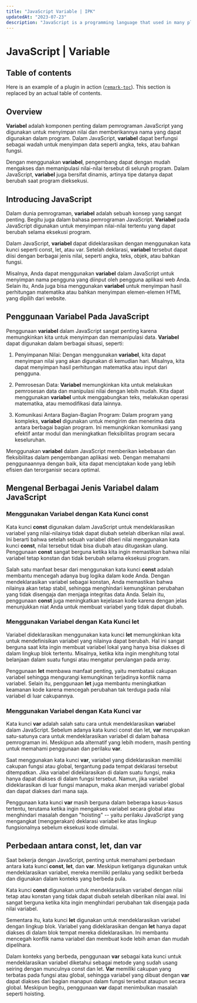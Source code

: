 ```yaml
---
title: "JavaScript Variable | IPK"
updatedAt: "2023-07-23"
description: "JavaScript is a programming language that used in many platform."
---
```


# JavaScript | Variable

## Table of contents

Here is an example of a plugin in action
([`remark-toc`](https://github.com/remarkjs/remark-toc)).
This section is replaced by an actual table of contents.

## Overview

**Variabel** adalah komponen penting dalam pemrograman JavaScript yang digunakan untuk menyimpan nilai dan memberikannya nama yang dapat digunakan dalam program. Dalam JavaScript, **variabel** dapat berfungsi sebagai wadah untuk menyimpan data seperti angka, teks, atau bahkan fungsi.

Dengan menggunakan **variabel**, pengembang dapat dengan mudah mengakses dan memanipulasi nilai-nilai tersebut di seluruh program. Dalam JavaScript, **variabel** juga bersifat dinamis, artinya tipe datanya dapat berubah saat program dieksekusi.

## Introducing **JavaScript**

Dalam dunia pemrograman, **variabel** adalah sebuah konsep yang sangat penting. Begitu juga dalam bahasa pemrograman JavaScript. **Variabel** pada JavaScript digunakan untuk menyimpan nilai-nilai tertentu yang dapat berubah selama eksekusi program.

Dalam JavaScript, **variabel** dapat dideklarasikan dengan menggunakan kata kunci seperti const, let, atau var. Setelah deklarasi, **variabel** tersebut dapat diisi dengan berbagai jenis nilai, seperti angka, teks, objek, atau bahkan fungsi.

Misalnya, Anda dapat menggunakan **variabel** dalam JavaScript untuk menyimpan nama pengguna yang diinput oleh pengguna aplikasi web Anda. Selain itu, Anda juga bisa menggunakan **variabel** untuk menyimpan hasil perhitungan matematika atau bahkan menyimpan elemen-elemen HTML yang dipilih dari website.

## Penggunaan **Variabel** Pada JavaScript

Penggunaan **variabel** dalam JavaScript sangat penting karena memungkinkan kita untuk menyimpan dan memanipulasi data. **Variabel** dapat digunakan dalam berbagai situasi, seperti:

1. Penyimpanan Nilai: Dengan menggunakan **variabel**, kita dapat menyimpan nilai yang akan digunakan di kemudian hari. Misalnya, kita dapat menyimpan hasil perhitungan matematika atau input dari pengguna.

2. Pemrosesan Data: **Variabel** memungkinkan kita untuk melakukan pemrosesan data dan manipulasi nilai dengan lebih mudah. Kita dapat menggunakan **variabel** untuk menggabungkan teks, melakukan operasi matematika, atau memodifikasi data lainnya.

3. Komunikasi Antara Bagian-Bagian Program: Dalam program yang kompleks, **variabel** digunakan untuk mengirim dan menerima data antara berbagai bagian program. Ini memungkinkan komunikasi yang efektif antar modul dan meningkatkan fleksibilitas program secara keseluruhan.

Menggunakan **variabel** dalam JavaScript memberikan kebebasan dan fleksibilitas dalam pengembangan aplikasi web. Dengan memahami penggunaannya dengan baik, kita dapat menciptakan kode yang lebih efisien dan terorganisir secara optimal.

## Mengenal Berbagai Jenis Variabel dalam JavaScript

### Menggunakan Variabel dengan Kata Kunci const

Kata kunci **const** digunakan dalam JavaScript untuk mendeklarasikan variabel yang nilai-nilainya tidak dapat diubah setelah diberikan nilai awal. Ini berarti bahwa setelah sebuah variabel diberi nilai menggunakan kata kunci **const**, nilai tersebut tidak bisa diubah atau ditugaskan ulang. Penggunaan **const** sangat berguna ketika kita ingin memastikan bahwa nilai variabel tetap konstan dan tidak berubah selama eksekusi program.

Salah satu manfaat besar dari menggunakan kata kunci **const** adalah membantu mencegah adanya bug logika dalam kode Anda. Dengan mendeklarasikan variabel sebagai konstan, Anda memastikan bahwa nilainya akan tetap stabil, sehingga menghindari kemungkinan perubahan yang tidak disengaja dan menjaga integritas data Anda. Selain itu, penggunaan **const** juga meningkatkan kejelasan kode karena dengan jelas menunjukkan niat Anda untuk membuat variabel yang tidak dapat diubah.

### Menggunakan Variabel dengan Kata Kunci let

Variabel dideklarasikan menggunakan kata kunci **let** memungkinkan kita untuk mendefinisikan variabel yang nilainya dapat berubah. Hal ini sangat berguna saat kita ingin membuat variabel lokal yang hanya bisa diakses di dalam lingkup blok tertentu. Misalnya, ketika kita ingin menghitung total belanjaan dalam suatu fungsi atau mengatur perulangan pada array.

Penggunaan **let** membawa manfaat penting, yaitu membatasi cakupan variabel sehingga mengurangi kemungkinan terjadinya konflik nama variabel. Selain itu, penggunaan **let** juga membantu meningkatkan keamanan kode karena mencegah perubahan tak terduga pada nilai variabel di luar cakupannya.

### Menggunakan Variabel dengan Kata Kunci var

Kata kunci **var** adalah salah satu cara untuk mendeklarasikan **var**iabel dalam JavaScript. Sebelum adanya kata kunci const dan let, **var** merupakan satu-satunya cara untuk mendeklarasikan variabel di dalam bahasa pemrograman ini. Meskipun ada alternatif yang lebih modern, masih penting untuk memahami penggunaan dan perilaku **var**.

Saat menggunakan kata kunci **var**, variabel yang dideklarasikan memiliki cakupan fungsi atau global, tergantung pada tempat deklarasi tersebut ditempatkan. Jika variabel dideklarasikan di dalam suatu fungsi, maka hanya dapat diakses di dalam fungsi tersebut. Namun, jika variabel dideklarasikan di luar fungsi manapun, maka akan menjadi variabel global dan dapat diakses dari mana saja.

Penggunaan kata kunci **var** masih berguna dalam beberapa kasus-kasus tertentu, terutama ketika ingin mengakses variabel secara global atau menghindari masalah dengan "hoisting" -- yaitu perilaku JavaScript yang mengangkat (menggerakan) deklarasi variabel ke atas lingkup fungsionalnya sebelum eksekusi kode dimulai.

## Perbedaan antara const, let, dan var

Saat bekerja dengan JavaScript, penting untuk memahami perbedaan antara kata kunci **const**, **let**, dan **var**. Meskipun ketiganya digunakan untuk mendeklarasikan variabel, mereka memiliki perilaku yang sedikit berbeda dan digunakan dalam konteks yang berbeda pula.

Kata kunci **const** digunakan untuk mendeklarasikan variabel dengan nilai tetap atau konstan yang tidak dapat diubah setelah diberikan nilai awal. Ini sangat berguna ketika kita ingin menghindari perubahan tak disengaja pada nilai variabel.

Sementara itu, kata kunci **let** digunakan untuk mendeklarasikan variabel dengan lingkup blok. Variabel yang dideklarasikan dengan **let** hanya dapat diakses di dalam blok tempat mereka dideklarasikan. Ini membantu mencegah konflik nama variabel dan membuat kode lebih aman dan mudah dipelihara.

Dalam konteks yang berbeda, penggunaan **var** sebagai kata kunci untuk mendeklarasikan variabel diketahui sebagai metode yang sudah usang seiring dengan munculnya const dan let. **Var** memiliki cakupan yang terbatas pada fungsi atau global, sehingga variabel yang dibuat dengan **var** dapat diakses dari bagian manapun dalam fungsi tersebut ataupun secara global. Meskipun begitu, penggunaan **var** dapat menimbulkan masalah seperti hoisting.
